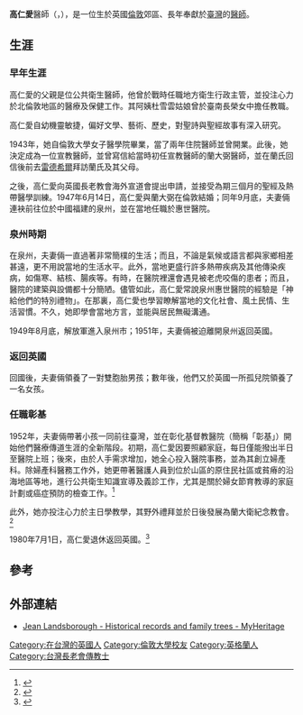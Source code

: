 {{Infobox person
| name          = 
| image         = 
| alt           = 
| caption       = 
| sex           = 女
| birth_name    = 
| birth_date    =  {{Birth date|1920|09|01}}
| birth_place   =  {{ENG}}[[倫敦|倫敦]]郊區
| death_date    =  {{Death date and age|1993|11|14|1920|09|01}}
| death_place   = {{ENG}}[[倫敦|倫敦]]
| nationality   = {{UK}}
| other_names   = 
| occupation    = 
| parents = Donald Murray Connan（父）、Dorothy MacKintosh（母）
| relatives = '''杜雪雲'''姑娘（Miss '''Sabine Elizabeth MacKintosh''', 1887-1944，阿姨）<br />高若西 （Miss '''Jessie Connan'''，姑媽）<ref>{{Cite web |url=http://www.laijohn.com/archives/pm/Landsborough,J/biog/Khou,Bhong.htm |title=高仁愛醫師述傳 |access-date=2016-12-04 |archive-date=2021-01-18 |archive-url=https://web.archive.org/web/20210118140040/http://www.laijohn.com/archives/pm/Landsborough,J/biog/Khou,Bhong.htm |dead-url=no }}</ref>
| family =  
| spouse = [[蘭大弼|蘭大弼]]（1947年6月14日-1993年11月14日）
| children = 約翰、大衛、雪雲（皆養子女）
| years_active  = 
| known_for     = 
| notable_works = 
}}

'''高仁愛'''醫師（{{lang-en|Dr. '''Jean''' ('''Connan''') '''Murray Landsborough'''}}，{{bd|1920年|9月1日|1993年|11月14日|catIdx=Landsborough, Jean}}），是一位生於英國[[倫敦|倫敦]]郊區、長年奉獻於[[臺灣|臺灣]]的[[醫師|醫師]]。

== 生涯 ==
=== 早年生涯 ===
高仁愛的父親是位公共衛生醫師，他曾於戰時任職地方衛生行政主管，並投注心力於北倫敦地區的醫療及保健工作。其阿姨杜雪雲姑娘曾於臺南長榮女中擔任教職。

高仁愛自幼機靈敏捷，偏好文學、藝術、歷史，對聖詩與聖經故事有深入研究。

1943年，她自倫敦大學女子醫學院畢業，當了兩年住院醫師並曾開業。此後，她決定成為一位宣教醫師，並曾寫信給當時初任宣教醫師的蘭大弼醫師，並在蘭氏回信後前去[[雷德希爾|雷德希爾]]拜訪蘭氏及其父母。

之後，高仁愛向英國長老教會海外宣道會提出申請，並接受為期三個月的聖經及熱帶醫學訓練。1947年6月14日，高仁愛與蘭大弼在倫敦結婚；同年9月底，夫妻倆連袂前往位於中國福建的泉州，並在當地任職於惠世醫院。

=== 泉州時期 ===
在泉州，夫妻倆一直過著非常簡樸的生活；而且，不論是氣候或語言都與家鄉相差甚遠，更不用說當地的生活水平。此外，當地更盛行許多熱帶疾病及其他傳染疾病，如傷寒、結核、腸疾等。有時，在醫院裡還會遇見被老虎咬傷的患者；而且，醫院的建築與設備都十分簡陋。儘管如此，高仁愛常說泉州惠世醫院的經驗是「神給他們的特別禮物」。在那裏，高仁愛也學習瞭解當地的文化社會、風土民情、生活習慣。不久，她即學會當地方言，並能與居民無礙溝通。

1949年8月底，解放軍進入泉州市；1951年，夫妻倆被迫離開泉州返回英國。
=== 返回英國 ===
回國後，夫妻倆領養了一對雙胞胎男孩；數年後，他們又於英國一所孤兒院領養了一名女孩。
=== 任職彰基 ===
1952年，夫妻倆帶著小孩一同前往臺灣，並在彰化基督教醫院（簡稱「彰基」）開始他們醫療傳道生涯的全新階段。初期，高仁愛因要照顧家庭，每日僅能撥出半日至醫院上班；後來，由於人手需求增加，她全心投入醫院事務，並為其創立婦產科。除婦產科醫務工作外，她更帶著醫護人員到位於山區的原住民社區或貧瘠的沿海地區等地，進行公共衛生知識宣導及義診工作，尤其是關於婦女節育教導的家庭計劃或癌症預防的檢查工作。<ref>{{Cite web|url=http://library.taiwanschoolnet.org/cyberfair2011/phes2011/doctor/doctor4.htm|title=南門媽祖宮，西門蘭醫生～認識切膚之愛基金會---醫門四傑|accessdate=2016-12-04|archive-date=2016-12-04|archive-url=https://web.archive.org/web/20161204083503/http://library.taiwanschoolnet.org/cyberfair2011/phes2011/doctor/doctor4.htm|dead-url=no}}</ref>

此外，她亦投注心力於主日學教學，其野外禮拜並於日後發展為蘭大衛紀念教會。<ref>{{Cite web|url=http://www2.cch.org.tw/history/profile.aspx?oid=9&mode=profile#main|title=彰化基督教醫院院史文物館|accessdate=2016-12-04|work=www2.cch.org.tw|archive-date=2019-07-30|archive-url=https://web.archive.org/web/20190730024623/http://www2.cch.org.tw/history/profile.aspx?oid=9&mode=profile#main|dead-url=no}}</ref>

1980年7月1日，高仁愛退休返回英國。<ref>{{Cite web|url=http://webcache.googleusercontent.com/search?q=cache:36k65XIrJo4J:www.ccmm.org.tw/magazine/listview/magazine1view.asp%3Fkey%3D1435+&cd=7&hl=zh-TW&ct=clnk&gl=tw&client=firefox-b|title=臺灣公共衛生的推手－－高仁愛醫生(全)|author=潘稀祺|date=2012-03|accessdate=2016-12-04|work=路加雜誌}}{{Dead link|date=2019年5月 |bot=InternetArchiveBot |fix-attempted=yes }}</ref>

== 參考 ==
{{Reflist}}

== 外部連結 ==
{{commons category|Jean Murray Landsborough}}
* [https://www.myheritage.tw/names/jean_landsborough Jean Landsborough - Historical records and family trees - MyHeritage] {{Wayback|url=https://www.myheritage.tw/names/jean_landsborough |date=20200131111825 }}

[[Category:在台灣的英國人|Category:在台灣的英國人]]
[[Category:倫敦大學校友|Category:倫敦大學校友]]
[[Category:英格蘭人|Category:英格蘭人]]
[[Category:台灣長老會傳教士|Category:台灣長老會傳教士]]